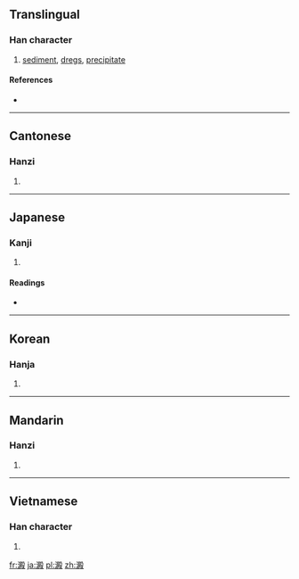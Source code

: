 {{also|淀}}
==Translingual==
{{Hani-forms|[[淀]]|[[淀]]澱}}
===Han character===
{{Han char|rn=85|rad=水|as=13|sn=16|four=3714<sub>7</sub>|canj=水尸金水 (ESCE)}}

# [[sediment]], [[dregs]], [[precipitate]]

====References====
* {{Han ref|kx=0653.260|dkj=18410|dj=1063.190|hdz=31764.160|uh=6FB1|ud=28593|bh=BEFD|bd=48893}}

----

==Cantonese==

===Hanzi===
{{yue-hanzi|jyut=|y=din6|sim=淀}}

# {{defn|lang=yue|sort=水13}}

----

==Japanese==

===Kanji===
{{ja-kanji|grade=uc|rs=水13}}

# {{defn|lang=ja|sort=水13}}

====Readings====
* {{ja-readings|on=[[てん]] (ten), [[でん]] (den)|kun=[[おり]] (ori), [[どろ]] (doro), [[よどむ]] (yodomu)}}

----

==Korean==

===Hanja===
{{ko-hanja|hangeul=전|eumhun=|rv=jeon|mr=chŏn|y=cen}}

# {{defn|lang=ko|sort=水13}}

----

==Mandarin==

===Hanzi===
{{cmn-hanzi|sim=淀|pin=[[diàn]] ([[dian4]])|wg=tien<sup>4</sup>}}

# {{defn|lang=cmn|sort=水13}}

----

==Vietnamese==

===Han character===
{{vi-hantu|[[điến]], [[điện]]|rs=水13}}

# {{defn|lang=vi|sort=水13}}

[[fr:澱]]
[[ja:澱]]
[[pl:澱]]
[[zh:澱]]
